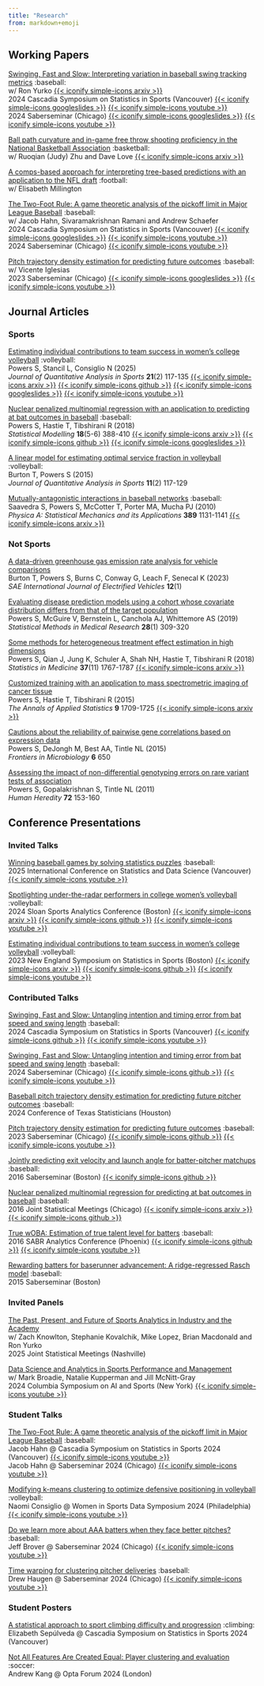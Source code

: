 ```yaml
---
title: "Research"
from: markdown+emoji
---
```


## Working Papers

[Swinging, Fast and Slow: Interpreting variation in baseball swing tracking metrics](https://github.com/saberpowers/swinging-fast-and-slow){target=_blank} :baseball:\
w/ Ron Yurko
[{{< iconify simple-icons arxiv >}}](https://arxiv.org/abs/2507.01238){target=_blank}\
2024 Cascadia Symposium on Statistics in Sports (Vancouver)
[{{< iconify simple-icons googleslides >}}](https://drive.google.com/file/d/12FuQxjcDzmxETV-RaKdjPA1gbP1BLUaR){target=_blank}
[{{< iconify simple-icons youtube >}}](https://www.youtube.com/watch?v=rsJmNvDaHJc&list=PL40KH8fsrt-sX1lSf659bl1u341F76ue3){target=_blank}\
2024 Saberseminar (Chicago)
[{{< iconify simple-icons googleslides >}}](https://drive.google.com/file/d/1tmKdebUSCWPXwE2q09yf5HCdInPrOIsZ){target=_blank}
[{{< iconify simple-icons youtube >}}](https://www.youtube.com/watch?v=rQ1BsjQEWKs&list=PL40KH8fsrt-sX1lSf659bl1u341F76ue3){target=_blank}\

[Ball path curvature and in-game free throw shooting proficiency in the National Basketball Association](https://github.com/judyz0415/free-throw-curvature){target=_blank} :basketball:\
w/ Ruoqian (Judy) Zhu and Dave Love
[{{< iconify simple-icons arxiv >}}](https://arxiv.org/abs/2506.13779){target=_blank}

[A comps-based approach for interpreting tree-based predictions with an application to the NFL draft](https://github.com/elisabethmill/treecomp){target=_blank} :football:\
w/ Elisabeth Millington

[The Two-Foot Rule: A game theoretic analysis of the pickoff limit in Major League Baseball](https://github.com/jfhahn2/pickoff-game-theory){target=_blank} :baseball:\
w/ Jacob Hahn, Sivaramakrishnan Ramani and Andrew Schaefer\
2024 Cascadia Symposium on Statistics in Sports (Vancouver)
[{{< iconify simple-icons googleslides >}}](https://drive.google.com/file/d/17jveBX0U5hDRP7KH2GtvgGVATdS8wI7Q){target=_blank}
[{{< iconify simple-icons youtube >}}](https://www.youtube.com/watch?v=oOvvNnDCD5Y&list=PL40KH8fsrt-sX1lSf659bl1u341F76ue3){target=_blank}\
2024 Saberseminar (Chicago)
[{{< iconify simple-icons youtube >}}](https://www.youtube.com/watch?v=sVQ-b1lW8nQ&list=PL40KH8fsrt-sX1lSf659bl1u341F76ue3){target=_blank}\

[Pitch trajectory density estimation for predicting future outcomes](https://github.com/saberpowers/predictive-pitch-score){target=_blank} :baseball:\
w/ Vicente Iglesias\
2023 Saberseminar (Chicago)
[{{< iconify simple-icons googleslides >}}](https://drive.google.com/file/d/1MI_olwoJ6AJ1BWEVaXiWwGh63Dt7vdqj){target=_blank}
[{{< iconify simple-icons youtube >}}](https://www.youtube.com/watch?v=IgPB4TlTass&list=PL40KH8fsrt-sX1lSf659bl1u341F76ue3){target=_blank}\

## Journal Articles

### Sports

[Estimating individual contributions to team success in women's college volleyball](https://doi.org/10.1515/jqas-2024-0038){target=_blank} :volleyball:\
Powers S, Stancil L, Consiglio N (2025)\
*Journal of Quantitative Analysis in Sports* **21**(2) 117-135
[{{< iconify simple-icons arxiv >}}](https://arxiv.org/abs/2402.01083){target=_blank}
[{{< iconify simple-icons github >}}](https://github.com/saberpowers/markov-chain-volleyball){target=_blank}
[{{< iconify simple-icons googleslides >}}](https://drive.google.com/file/d/1J4RUxu-oV8o_xQJi7cCvEKm8wfXS_B2Y){target=_blank}
[{{< iconify simple-icons youtube >}}](https://www.youtube.com/watch?v=kiV2QDFDMVo&list=PL40KH8fsrt-sX1lSf659bl1u341F76ue3){target=_blank}

[Nuclear penalized multinomial regression with an application to predicting at bat outcomes in baseball](https://doi.org/10.1177/1471082X18777669){target=_blank} :baseball:\
Powers S, Hastie T, Tibshirani R (2018)\
*Statistical Modelling* **18**(5-6) 388-410
[{{< iconify simple-icons arxiv >}}](https://arxiv.org/abs/1706.10272){target=_blank}
[{{< iconify simple-icons github >}}](https://github.com/saberpowers/npmr){target=_blank}
[{{< iconify simple-icons googleslides >}}](https://drive.google.com/file/d/1ERY4Ry63w80IIGf1dUpT6qp2mcX6gHvu){target=_blank}

[A linear model for estimating optimal service fraction in volleyball](https://doi.org/10.1515/jqas-2014-0087){target=_blank} :volleyball:\
Burton T, Powers S (2015)\
*Journal of Quantitative Analysis in Sports* **11**(2) 117-129

[Mutually-antagonistic interactions in baseball networks](https://doi.org/10.1016/j.physa.2009.10.038){target=_blank} :baseball:\
Saavedra S, Powers S, McCotter T, Porter MA, Mucha PJ (2010)\
*Physica A: Statistical Mechanics and its Applications* **389** 1131-1141
[{{< iconify simple-icons arxiv >}}](https://arxiv.org/abs/0907.5241v2){target=_blank}

### Not Sports

[A data-driven greenhouse gas emission rate analysis for vehicle comparisons](https://doi.org/10.4271/14-12-01-0006){target=_blank}\
Burton T, Powers S, Burns C, Conway G, Leach F, Senecal K (2023)\
*SAE International Journal of Electrified Vehicles* **12**(1)

[Evaluating disease prediction models using a cohort whose covariate distribution differs from that of the target population](https://doi.org/10.1177/0962280217723945){target=_blank}\
Powers S, McGuire V, Bernstein L, Canchola AJ, Whittemore AS (2019)\
*Statistical Methods in Medical Research* **28**(1) 309-320

[Some methods for heterogeneous treatment effect estimation in high dimensions](https://doi.org/10.1002/sim.7623){target=_blank}\
Powers S, Qian J, Jung K, Schuler A, Shah NH, Hastie T, Tibshirani R (2018)\
*Statistics in Medicine* **37**(11) 1767-1787
[{{< iconify simple-icons arxiv >}}](https://arxiv.org/abs/1707.00102){target=_blank}

[Customized training with an application to mass spectrometric imaging of cancer tissue](https://doi.org/10.1214/15-AOAS866){target=_blank}\
Powers S, Hastie T, Tibshirani R (2015)\
*The Annals of Applied Statistics* **9** 1709-1725
[{{< iconify simple-icons arxiv >}}](https://arxiv.org/abs/1601.07994){target=_blank}

[Cautions about the reliability of pairwise gene correlations based on expression data](https://doi.org/10.3389/fmicb.2015.00650){target=_blank}\
Powers S, DeJongh M, Best AA, Tintle NL (2015)\
*Frontiers in Microbiology* **6** 650

[Assessing the impact of non-differential genotyping errors on rare variant tests of association](https://doi.org/10.1159/000332222){target=_blank}\
Powers S, Gopalakrishnan S, Tintle NL (2011)\
*Human Heredity* **72** 153-160


## Conference Presentations

### Invited Talks

[Winning baseball games by solving statistics puzzles](https://drive.google.com/file/d/1lbSWf_lJ7qO7tOJvk2X3OHQ8D1HWppbj){target=_blank} :baseball:\
2025 International Conference on Statistics and Data Science (Vancouver)
[{{< iconify simple-icons youtube >}}](https://www.youtube.com/watch?v=iXqfh5QalaY&list=PL40KH8fsrt-sX1lSf659bl1u341F76ue3){target=_blank}

[Spotlighting under-the-radar performers in college women's volleyball](https://drive.google.com/file/d/193olTWrsrSh-2qSuf67kVzfE17ZAGpRV){target=_blank} :volleyball:\
2024 Sloan Sports Analytics Conference (Boston)
[{{< iconify simple-icons arxiv >}}](https://arxiv.org/abs/2402.01083){target=_blank}
[{{< iconify simple-icons github >}}](https://github.com/saberpowers/markov-chain-volleyball){target=_blank}
[{{< iconify simple-icons youtube >}}](https://www.youtube.com/watch?v=we8oPw_C4zQ&list=PL40KH8fsrt-sX1lSf659bl1u341F76ue3){target=_blank}

[Estimating individual contributions to team success in women's college volleyball](https://drive.google.com/file/d/1J4RUxu-oV8o_xQJi7cCvEKm8wfXS_B2Y){target=_blank} :volleyball:\
2023 New England Symposium on Statistics in Sports (Boston)
[{{< iconify simple-icons arxiv >}}](https://arxiv.org/abs/2402.01083){target=_blank}
[{{< iconify simple-icons github >}}](https://github.com/saberpowers/markov-chain-volleyball){target=_blank}
[{{< iconify simple-icons youtube >}}](https://www.youtube.com/watch?v=kiV2QDFDMVo&list=PL40KH8fsrt-sX1lSf659bl1u341F76ue3){target=_blank}

### Contributed Talks

[Swinging, Fast and Slow: Untangling intention and timing error from bat speed and swing length](https://drive.google.com/file/d/12FuQxjcDzmxETV-RaKdjPA1gbP1BLUaR){target=_blank} :baseball:\
2024 Cascadia Symposium on Statistics in Sports (Vancouver)
[{{< iconify simple-icons github >}}](https://github.com/saberpowers/swinging-fast-and-slow){target=_blank}
[{{< iconify simple-icons youtube >}}](https://www.youtube.com/watch?v=rsJmNvDaHJc&list=PL40KH8fsrt-sX1lSf659bl1u341F76ue3){target=_blank}\

[Swinging, Fast and Slow: Untangling intention and timing error from bat speed and swing length](https://drive.google.com/file/d/1tmKdebUSCWPXwE2q09yf5HCdInPrOIsZ){target=_blank} :baseball:\
2024 Saberseminar (Chicago)
[{{< iconify simple-icons github >}}](https://github.com/saberpowers/swinging-fast-and-slow){target=_blank}
[{{< iconify simple-icons youtube >}}](https://www.youtube.com/watch?v=rQ1BsjQEWKs&list=PL40KH8fsrt-sX1lSf659bl1u341F76ue3){target=_blank}

[Baseball pitch trajectory density estimation for predicting future pitcher outcomes](https://drive.google.com/file/d/1dBi1TJsnBYYR7gPnzy466_INyfHXm7d6){target=_blank} :baseball:\
2024 Conference of Texas Statisticians (Houston)

[Pitch trajectory density estimation for predicting future outcomes](https://drive.google.com/file/d/1MI_olwoJ6AJ1BWEVaXiWwGh63Dt7vdqj){target=_blank} :baseball:\
2023 Saberseminar (Chicago)
[{{< iconify simple-icons github >}}](https://github.com/saberpowers/predictive-pitch-score){target=_blank}
[{{< iconify simple-icons youtube >}}](https://www.youtube.com/watch?v=IgPB4TlTass&list=PL40KH8fsrt-sX1lSf659bl1u341F76ue3){target=_blank}

[Jointly predicting exit velocity and launch angle for batter-pitcher matchups](https://drive.google.com/file/d/1dBwmXiejFQkje7MJ1mcv3-HMWg0sO1Qw){target=_blank} :baseball:\
2016 Saberseminar (Boston)
[{{< iconify simple-icons github >}}](https://github.com/saberpowers/trajectory-distribution){target=_blank}

[Nuclear penalized multinomial regression for predicting at bat outcomes in baseball](https://drive.google.com/file/d/1ERY4Ry63w80IIGf1dUpT6qp2mcX6gHvu){target=_blank} :baseball:\
2016 Joint Statistical Meetings (Chicago)
[{{< iconify simple-icons arxiv >}}](https://arxiv.org/abs/1706.10272){target=_blank}
[{{< iconify simple-icons github >}}](https://github.com/saberpowers/npmr){target=_blank}

[True wOBA: Estimation of true talent level for batters](https://drive.google.com/file/d/1ROrrWrpGyONj8a9cv-VYIO-NsK9jFD-n){target=_blank} :baseball:\
2016 SABR Analytics Conference (Phoenix)
[{{< iconify simple-icons github >}}](https://github.com/sspowers/true-woba){target=_blank}
[{{< iconify simple-icons youtube >}}](https://www.youtube.com/watch?v=g3skOLWc52k&list=PL40KH8fsrt-sX1lSf659bl1u341F76ue3){target=_blank}

[Rewarding batters for baserunner advancement: A ridge-regressed Rasch model](https://drive.google.com/file/d/1IodOhnzXWrwM-jX5CU7GLqpzVJX2iVij){target=_blank} :baseball:\
2015 Saberseminar (Boston)

### Invited Panels

[The Past, Present, and Future of Sports Analytics in Industry and the Academy](https://ww3.aievolution.com/JSMAnnual2025/Events/viewEv?ev=1377){target=_blank}\
w/ Zach Knowlton, Stephanie Kovalchik, Mike Lopez, Brian Macdonald and Ron Yurko\
2025 Joint Statistical Meetings (Nashville)

[Data Science and Analytics in Sports Performance and Management](https://sportsai.engineering.columbia.edu/events/symposium-ai-and-sports){target=_blank}\
w/ Mark Broadie, Natalie Kupperman and Jill McNitt-Gray\
2024 Columbia Symposium on AI and Sports (New York)
[{{< iconify simple-icons youtube >}}](https://www.youtube.com/watch?v=VWk82MRaiCk&list=PL40KH8fsrt-sX1lSf659bl1u341F76ue3){target=_blank}

### Student Talks

[The Two-Foot Rule: A game theoretic analysis of the pickoff limit in Major League Baseball](https://drive.google.com/file/d/17jveBX0U5hDRP7KH2GtvgGVATdS8wI7Q){target=_blank} :baseball:\
Jacob Hahn @ Cascadia Symposium on Statistics in Sports 2024 (Vancouver)
[{{< iconify simple-icons youtube >}}](https://www.youtube.com/watch?v=oOvvNnDCD5Y&list=PL40KH8fsrt-sX1lSf659bl1u341F76ue3){target=_blank}\
Jacob Hahn @ Saberseminar 2024 (Chicago)
[{{< iconify simple-icons youtube >}}](https://www.youtube.com/watch?v=sVQ-b1lW8nQ&list=PL40KH8fsrt-sX1lSf659bl1u341F76ue3){target=_blank}

[Modifying k-means clustering to optimize defensive positioning in volleyball](https://drive.google.com/file/d/1I7is6OWz4pjr0_LHZ4aXLhDoWhQrc-Qt/view?usp=sharing){target=_blank} :volleyball:\
Naomi Consiglio @ Women in Sports Data Symposium 2024 (Philadelphia)
[{{< iconify simple-icons youtube >}}](https://www.youtube.com/watch?v=YtEnMA_oo-M&list=PL40KH8fsrt-sX1lSf659bl1u341F76ue3){target=_blank}

[Do we learn more about AAA batters when they face better pitches?](https://drive.google.com/file/d/15tkgY2AF0itN_YAMJBSBGqdkhBkKn6bx){target=_blank} :baseball:\
Jeff Brover @ Saberseminar 2024 (Chicago)
[{{< iconify simple-icons youtube >}}](https://www.youtube.com/watch?v=58IRGftqgNk&list=PL40KH8fsrt-sX1lSf659bl1u341F76ue3){target=_blank}

[Time warping for clustering pitcher deliveries](https://drive.google.com/file/d/1W_GtgfRGmzeAktd0CIqhjcxFYQsvJfaX){target=_blank} :baseball:\
Drew Haugen @ Saberseminar 2024 (Chicago)
[{{< iconify simple-icons youtube >}}](https://www.youtube.com/watch?v=QcIdjBnQbHU&list=PL40KH8fsrt-sX1lSf659bl1u341F76ue3){target=_blank}

### Student Posters

[A statistical approach to sport climbing difficulty and progression](https://drive.google.com/file/d/1Yr4v89__a6qT_zFzkCu1ber-Xb6ybAer){target=_blank} :climbing:\
Elizabeth Sepúlveda @ Cascadia Symposium on Statistics in Sports 2024 (Vancouver)

[Not All Features Are Created Equal: Player clustering and evaluation](https://drive.google.com/file/d/1lHfovGuNbaoPwJjo4VhS5VcErqmv3V4f){target=_blank} :soccer:\
Andrew Kang @ Opta Forum 2024 (London)
